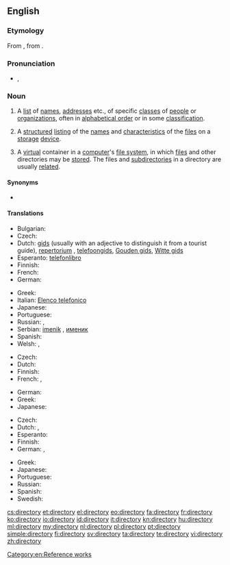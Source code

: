 ==English==
{{wikipedia}}

===Etymology===
From {{etyl|enm}} {{term|directorie|lang=enm}}, from {{etyl|ML.}} {{term|directorium|lang=la}}.

===Pronunciation===
* {{a|UK}} {{IPA|/dɪˈɹɛktəɹi/}}, {{IPA|/daɪˈɹɛktəɹi/}}

===Noun===
{{en-noun|directories}}

# A [[list]] of [[name]]s, [[address]]es etc., of specific [[class]]es of [[people]] or [[organization]]s, often in [[alphabetical order]] or in some [[classification]].
# {{computing}} A [[structured]] [[listing]] of the [[name]]s and [[characteristic]]s of the [[file]]s on a [[storage]] [[device]].
# {{computing}} A [[virtual]] container in a [[computer]]'s [[file system]], in which [[file]]s and other directories may be [[store]]d. The files and [[subdirectory|subdirectories]] in a directory are usually [[related]].

====Synonyms====
* {{sense|structured listing}} {{onym|en|folder}}

====Translations====
{{trans-top|list of names, addresses etc.}}
* Bulgarian: {{t|bg|указател|m}}
* Czech: {{t-|cs|adresář|m}}
* Dutch: [[gids]] {{m}} (usually with an adjective to distinguish it from a tourist guide), [[repertorium]] {{n}}, [[telefoongids]], [[Gouden gids]], [[Witte gids]]
* Esperanto: [[telefonlibro]]
* Finnish: {{t+|fi|hakemisto}}
* French: {{t+|fr|annuaire}}
* German: {{t+|de|Verzeichnis|n}}
{{trans-mid}}
* Greek: {{t+|el|κατάλογος|m|tr=katálogos}}
* Italian: [[Elenco telefonico]]
* Japanese: {{t-|ja|一覧|tr=ichiran}}
* Portuguese: {{t+|pt|diretório}}
* Russian: {{t+|ru|таблица|f}}, {{t+|ru|перечень|m|tr=pérečen’}}
* Serbian: [[imenik]] {{m}}, [[именик]] {{m}}
* Spanish: {{t-|es|directorio|m}}
* Welsh: {{t|cy|cyfarwyddiadur|m}}, {{t|cy|cyfeiriadur|m}}
{{trans-bottom}}

{{trans-top|structured listing of files}}
* Czech: {{t-|cs|adresář|m}}
* Dutch: {{t+|nl|lijst|f}}
* Finnish: {{t+|fi|hakemisto}}
* French: {{t+|fr|dossier|m}},  {{t+|fr|répertoire|m}}
{{trans-mid}}
* German: {{t+|de|Verzeichnis|n}}
* Greek: {{t+|el|κατάλογος|m|tr=katálogos}}
* Japanese: {{t+|ja|ディレクトリ|tr=dhirekutori}}
{{trans-bottom}}

{{trans-top|simulated folder}}
* Czech: {{t-|cs|adresář|m}}
* Dutch: {{t+|nl|folder|m}}, {{t+|nl|map|f}}
* Esperanto: {{t-|eo|dosierujo}}
* Finnish: {{t+|fi|kansio}}
* German: {{t+|de|Verzeichnis|n}}, {{t+|de|Ordner|m}}
{{trans-mid}}
* Greek: {{t+|el|κατάλογος|m|tr=katálogos}}
* Japanese: {{t+|ja|ディレクトリ|tr=dhirekutori}}
* Portuguese: {{t+|pt|diretório}}
* Russian: {{t+|ru|папка|f|tr=pápka}}
* Spanish: {{t+|es|directorio}}
* Swedish: {{t|sv|mapp|c}}
{{trans-bottom}}

[[Category:en:Reference works]]

[[cs:directory]]
[[et:directory]]
[[el:directory]]
[[eo:directory]]
[[fa:directory]]
[[fr:directory]]
[[ko:directory]]
[[io:directory]]
[[id:directory]]
[[it:directory]]
[[kn:directory]]
[[hu:directory]]
[[ml:directory]]
[[my:directory]]
[[nl:directory]]
[[pl:directory]]
[[pt:directory]]
[[simple:directory]]
[[fi:directory]]
[[sv:directory]]
[[ta:directory]]
[[te:directory]]
[[vi:directory]]
[[zh:directory]]